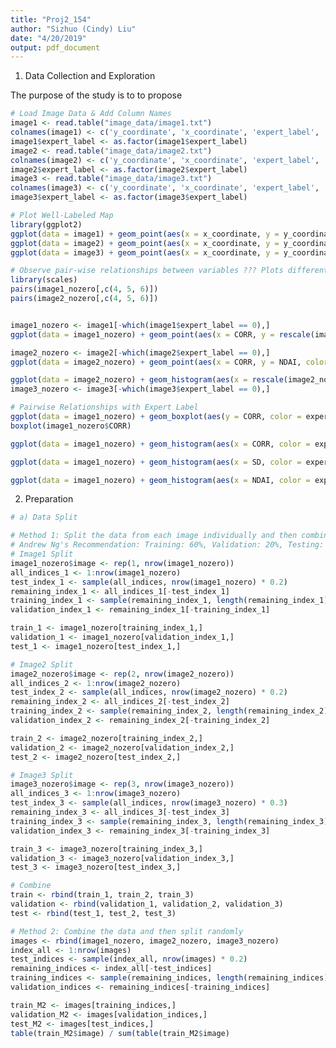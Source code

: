 ```yaml
---
title: "Proj2_154"
author: "Sizhuo (Cindy) Liu"
date: "4/20/2019"
output: pdf_document
---
```


1. Data Collection and Exploration

The purpose of the study is to to propose 

```r
# Load Image Data & Add Column Names
image1 <- read.table("image_data/image1.txt")
colnames(image1) <- c('y_coordinate', 'x_coordinate', 'expert_label', 'NDAI', 'SD', 'CORR', 'RA_DF', 'RA_CF', 'RA_BF', 'RA_AF', 'RA_AN')
image1$expert_label <- as.factor(image1$expert_label)
image2 <- read.table("image_data/image2.txt")
colnames(image2) <- c('y_coordinate', 'x_coordinate', 'expert_label', 'NDAI', 'SD', 'CORR', 'RA_DF', 'RA_CF', 'RA_BF', 'RA_AF', 'RA_AN')
image2$expert_label <- as.factor(image2$expert_label)
image3 <- read.table("image_data/image3.txt")
colnames(image3) <- c('y_coordinate', 'x_coordinate', 'expert_label', 'NDAI', 'SD', 'CORR', 'RA_DF', 'RA_CF', 'RA_BF', 'RA_AF', 'RA_AN')
image3$expert_label <- as.factor(image3$expert_label)

```

```r
# Plot Well-Labeled Map
library(ggplot2)
ggplot(data = image1) + geom_point(aes(x = x_coordinate, y = y_coordinate, color = as.factor(expert_label))) + scale_y_reverse() + scale_color_manual("Expert Labels", labels = c("Not Cloud", "No Label", "Cloud"), values = c("grey", "black", "white"))
ggplot(data = image2) + geom_point(aes(x = x_coordinate, y = y_coordinate, color = as.factor(expert_label))) + scale_y_reverse() + scale_color_manual("Expert Labels", labels = c("Not Cloud", "No Label", "Cloud"), values = c("grey", "black", "white"))
ggplot(data = image3) + geom_point(aes(x = x_coordinate, y = y_coordinate, color = as.factor(expert_label))) + scale_y_reverse() + scale_color_manual("Expert Labels", labels = c("Not Cloud", "No Label", "Cloud"), values = c("grey", "black", "white")) + scale_color_manual("Expert Labels", labels = c("Not Cloud", "No Label", "Cloud"), values = c("grey", "black", "white"))
```

```r
# Observe pair-wise relationships between variables ??? Plots different from in the paper
library(scales)
pairs(image1_nozero[,c(4, 5, 6)])
pairs(image2_nozero[,c(4, 5, 6)])


image1_nozero <- image1[-which(image1$expert_label == 0),]
ggplot(data = image1_nozero) + geom_point(aes(x = CORR, y = rescale(image1_nozero$NDAI, to = c(-0.5, 1)), color = as.factor(expert_label))) + scale_color_manual("Expert Labels", labels = c("Not Cloud", "Cloud"), values = c("blue", "red")) + coord_flip()

image2_nozero <- image2[-which(image2$expert_label == 0),]
ggplot(data = image2_nozero) + geom_point(aes(x = CORR, y = NDAI, color = as.factor(expert_label))) + scale_color_manual("Expert Labels", labels = c("Not Cloud", "Cloud"), values = c("blue", "red"))

ggplot(data = image2_nozero) + geom_histogram(aes(x = rescale(image2_nozero$NDAI, to = c(-0.5, 1))))
image3_nozero <- image3[-which(image3$expert_label == 0),]
```

```r
# Pairwise Relationships with Expert Label 
ggplot(data = image1_nozero) + geom_boxplot(aes(y = CORR, color = expert_label))
boxplot(image1_nozero$CORR)

ggplot(data = image1_nozero) + geom_histogram(aes(x = CORR, color = expert_label, fill = expert_label, alpha = 0.5))

ggplot(data = image1_nozero) + geom_histogram(aes(x = SD, color = expert_label, fill = expert_label, alpha = 0.5)) + scale_color_manual("Expert Labels", labels = c("Not Cloud", "Cloud"), values = c("blue", "red"))

ggplot(data = image1_nozero) + geom_histogram(aes(x = NDAI, color = expert_label, fill = expert_label, alpha = 0.5)) + scale_color_manual("Expert Labels", labels = c("Not Cloud", "Cloud"), values = c("blue", "red"))
```

2. Preparation

```r
# a) Data Split

# Method 1: Split the data from each image individually and then combine 
# Andrew Ng's Recommendation: Training: 60%, Validation: 20%, Testing: 20%
# Image1 Split
image1_nozero$image <- rep(1, nrow(image1_nozero))
all_indices_1 <- 1:nrow(image1_nozero)
test_index_1 <- sample(all_indices, nrow(image1_nozero) * 0.2)
remaining_index_1 <- all_indices_1[-test_index_1]
training_index_1 <- sample(remaining_index_1, length(remaining_index_1) * 0.8)
validation_index_1 <- remaining_index_1[-training_index_1]

train_1 <- image1_nozero[training_index_1,]
validation_1 <- image1_nozero[validation_index_1,]
test_1 <- image1_nozero[test_index_1,]

# Image2 Split
image2_nozero$image <- rep(2, nrow(image2_nozero))
all_indices_2 <- 1:nrow(image2_nozero)
test_index_2 <- sample(all_indices, nrow(image2_nozero) * 0.2)
remaining_index_2 <- all_indices_2[-test_index_2]
training_index_2 <- sample(remaining_index_2, length(remaining_index_2) * 0.8)
validation_index_2 <- remaining_index_2[-training_index_2]

train_2 <- image2_nozero[training_index_2,]
validation_2 <- image2_nozero[validation_index_2,]
test_2 <- image2_nozero[test_index_2,]

# Image3 Split
image3_nozero$image <- rep(3, nrow(image3_nozero))
all_indices_3 <- 1:nrow(image3_nozero)
test_index_3 <- sample(all_indices, nrow(image3_nozero) * 0.3)
remaining_index_3 <- all_indices_3[-test_index_3]
training_index_3 <- sample(remaining_index_3, length(remaining_index_3) * 0.8)
validation_index_3 <- remaining_index_3[-training_index_3]

train_3 <- image3_nozero[training_index_3,]
validation_3 <- image3_nozero[validation_index_3,]
test_3 <- image3_nozero[test_index_3,]

# Combine
train <- rbind(train_1, train_2, train_3)
validation <- rbind(validation_1, validation_2, validation_3)
test <- rbind(test_1, test_2, test_3)
```

```r
# Method 2: Combine the data and then split randomly 
images <- rbind(image1_nozero, image2_nozero, image3_nozero)
index_all <- 1:nrow(images)
test_indices <- sample(index_all, nrow(images) * 0.2)
remaining_indices <- index_all[-test_indices]
training_indices <- sample(remaining_indices, length(remaining_indices) * 0.8)
validation_indices <- remaining_indices[-training_indices]

train_M2 <- images[training_indices,]
validation_M2 <- images[validation_indices,]
test_M2 <- images[test_indices,]
table(train_M2$image) / sum(table(train_M2$image)

```






















